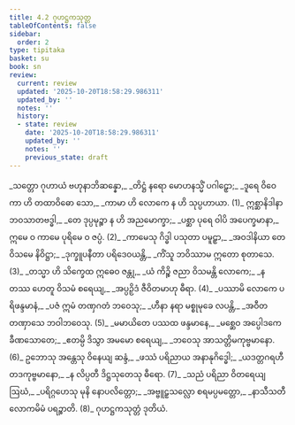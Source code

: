 ```yaml
---
title: 4.2 ဂုဟဋ္ဌကသုတ္တ
tableOfContents: false
sidebar:
  order: 2
type: tipitaka
basket: su
book: sn
review:
  current: review
  updated: '2025-10-20T18:58:29.986311'
  updated_by: ''
  notes: ''
  history:
  - state: review
    date: '2025-10-20T18:58:29.986311'
    updated_by: ''
    notes: ''
    previous_state: draft
---
```



<DynamicBreadcrumb />


<ReviewStatus review={frontmatter.review} showDetails={true} />

<HypothesisAnnotation frontmatter={frontmatter} />

<Division number="779" book="sn" e="ch" v="18" p="399">

<Paragraph number="941" type="verses" book="sn">
_သတ္တော ဂုဟာယံ ဗဟုနာဘိဆန္နော,_  
_တိဋ္ဌံ နရော မောဟနသ္မိံ ပဂါဠှော;_  
_ဒူရေ ဝိဝေကာ ဟိ တထာဝိဓော သော,_  
_ကာမာ ဟိ လောကေ န ဟိ သုပ္ပဟာယာ. (1)_  

</Paragraph>

</Division>
<Division number="780" book="sn" e="ch" v="18" p="400">

<Paragraph number="942" book="sn">
ဣစ္ဆာနိဒါနာ ဘဝသာတဗဒ္ဓါ,_  
_တေ ဒုပ္ပမုဉ္စာ န ဟိ အညမောက္ခာ;_  
_ပစ္ဆာ ပုရေ ဝါပိ အပေက္ခမာနာ,_  
ဣမေ ဝ ကာမေ ပုရိမေ ဝ ဇပ္ပံ. (2)_  

</Paragraph>

</Division>
<Division number="781" book="sn" e="ch" v="18" p="400">

<Paragraph number="943" type="verses" book="sn">
_ကာမေသု ဂိဒ္ဓါ ပသုတာ ပမူဠှာ,_  
_အဝဒါနိယာ တေ ဝိသမေ နိဝိဋ္ဌာ;_  
_ဒုက္ခူပနီတာ ပရိဒေဝယန္တိ,_  
_ကိံသူ ဘဝိဿာမ ဣတော စုတာသေ. (3)_  

</Paragraph>

</Division>
<Division number="782" book="sn" e="ch" v="18" p="400">

<Paragraph number="944" type="verses" book="sn">
_တသ္မာ ဟိ သိက္ခေထ ဣဓေဝ ဇန္တု,_  
_ယံ ကိဉ္စိ ဇညာ ဝိသမန္တိ လောကေ;_  
_န တဿ ဟေတူ ဝိသမံ စရေယျ,_  
_အပ္ပဉှိဒံ ဇီဝိတမာဟု ဓီရာ. (4)_  

</Paragraph>

</Division>
<Division number="783" book="sn" e="ch" v="18" p="400">

<Paragraph number="945" type="verses" book="sn">
_ပဿာမိ လောကေ ပရိဖန္ဒမာနံ,_  
_ပဇံ ဣမံ တဏှဂတံ ဘဝေသု;_  
_ဟီနာ နရာ မစ္စုမုခေ လပန္တိ,_  
_အဝီတတဏှာသေ ဘဝါဘဝေသု. (5)_  

</Paragraph>

</Division>
<Division number="784" book="sn" e="ch" v="18" p="400">

<Paragraph number="946" type="verses" book="sn">
_မမာယိတေ ပဿထ ဖန္ဒမာနေ,_  
_မစ္ဆေဝ အပ္ပေါဒကေ ခီဏသောတေ;_  
_ဧတမ္ပိ ဒိသွာ အမမော စရေယျ,_  
_ဘဝေသု အာသတ္တိမကုဗ္ဗမာနော. (6)_  

</Paragraph>

</Division>
<Division number="785" book="sn" e="ch" v="18" p="400">

<Paragraph number="947" type="verses" book="sn">
ဥဘောသု အန္တေသု ဝိနေယျ ဆန္ဒံ,_  
_ဖဿံ ပရိညာယ အနာနုဂိဒ္ဓေါ;_  
_ယဒတ္တဂရဟီ တဒကုဗ္ဗမာနော,_  
_န လိပ္ပတီ ဒိဋ္ဌသုတေသု ဓီရော. (7)_  

</Paragraph>

</Division>
<Division number="786" book="sn" e="ch" v="18" p="400">

<Paragraph number="948" type="verses" book="sn">
_သညံ ပရိညာ ဝိတရေယျ ဩဃံ,_  
_ပရိဂ္ဂဟေသု မုနိ နောပလိတ္တော;_  
_အဗ္ဗူဠှသလ္လော စရမပ္ပမတ္တော,_  
_နာသီသတီ လောကမိမံ ပရဉ္စာတိ. (8)_  


</Paragraph>
</Division>

<Paragraph number="949" type="center" book="sn">
ဂုဟဋ္ဌကသုတ္တံ ဒုတိယံ.
</Paragraph>